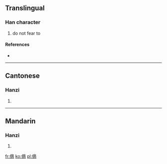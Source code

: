 ==Translingual==

===Han character===
{{Han char|rn=9|rad=人|as=11|sn=13|four=|canj=人卜金月 (OYCB)}}

# do not fear to

====References====
* {{Han ref|kx=0115.150|hdz=10214.090|uh=3480|ud=13440}}

----

==Cantonese==

===Hanzi===
{{yue-hanzi|jyut=|y=chim4, chip3 jak6}}

# {{defn|lang=yue|sort=人11}}

----

==Mandarin==

===Hanzi===
{{cmn-hanzi|pin=[[zhǎ]] ([[zha3]])|wg=cha<sup>3</sup>}}

# {{defn|lang=cmn|sort=人11}}

[[fr:㒀]]
[[ko:㒀]]
[[pl:㒀]]